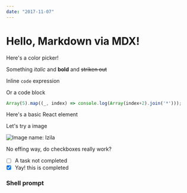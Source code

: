 ```yaml
---
date: "2017-11-07"
---
```


# Hello, Markdown via MDX!

Here's a color picker!

Something _italic_ and **bold** and ~~striken out~~

Inline `code` expression

Or a code block

```js
Array(5).map((_, index) => console.log(Array(index+2).join('*')));
```

<div style={{ border: "1px solid rebeccapurple" }}>Here's a basic React element</div>


Let's try a image

![Image name: Izila](https://i.ytimg.com/vi/Koob42HTDTc/maxresdefault.jpg)

No effing way, do checkboxes really work?

- [ ] A task not completed
- [x] Yay! this is completed

### Shell prompt

```bash{outputLines: 2-10,12}
